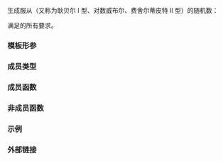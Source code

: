 {{cpp/title|extreme_value_distribution}}
{{cpp/numeric/random/extreme_value_distribution/navbar}}
{{ddcl|header=random|since=c++11|1=
template&lt; class RealType = double &gt;
class extreme_value_distribution;
}}

生成服从{{enwiki|Generalized extreme value distribution|极值分布}}（又称为耿贝尔 I 型、对数威布尔、费舍尔蒂皮特 II 型）的随机数：

:{{mathjax-or|1=\({\small p(x;a,b) = \frac{1}{b} \exp{(\frac{a-x}{b}-\exp{(\frac{a-x}{b})})} }\)|2=p(x;a,b) = {{mfrac||1|b}} exp{{mparen|(|)|{{mfrac||a-x|b}} - exp{{mparen|(|)|{{mfrac||a-x|b}}}} }}}}

{{tt|std::extreme_value_distribution}}满足{{named req|RandomNumberDistribution}}的所有要求。

===模板形参===
{{par begin}}
{{cpp/numeric/random/param_list|RealType}}
{{par end}}

===成员类型===
{{dsc begin}}
{{dsc hitem |成员类型|定义}}
{{dsc|{{tt|result_type}} {{mark c++11}}|{{co|RealType}}}}
{{cpp/numeric/random/param_type}}
{{dsc end}}

===成员函数===
{{dsc begin}}
{{dsc inc|cpp/numeric/random/distribution/dsc constructor|extreme_value_distribution}}
{{dsc inc|cpp/numeric/random/distribution/dsc reset|extreme_value_distribution}}

{{dsc h2|生成}}
{{dsc inc|cpp/numeric/random/distribution/dsc operator()|extreme_value_distribution}}

{{dsc h2|特征}}
{{dsc inc|cpp/numeric/random/distribution/dsc params|extreme_value_distribution}}
{{dsc inc|cpp/numeric/random/distribution/dsc param|extreme_value_distribution}}
{{dsc inc|cpp/numeric/random/distribution/dsc min|extreme_value_distribution}}
{{dsc inc|cpp/numeric/random/distribution/dsc max|extreme_value_distribution}}
{{dsc end}}

===非成员函数===
{{dsc begin}}
{{dsc inc|cpp/numeric/random/distribution/dsc operator_cmp|extreme_value_distribution}}
{{dsc inc|cpp/numeric/random/distribution/dsc operator_ltltgtgt|extreme_value_distribution}}
{{dsc end}}

===示例===
{{example
|code=
#include &lt;algorithm&gt;
#include &lt;cmath&gt;
#include &lt;iomanip&gt;
#include &lt;iostream&gt;
#include &lt;map&gt;
#include &lt;random&gt;
#include &lt;vector&gt;

{{cpp/numeric/draw_vbars}}

int main()
{
    std::random_device rd{};
    std::mt19937 gen{rd()};
 
    std::extreme_value_distribution&lt;&gt; d{-1.618f, 1.618f};
 
    const int norm = 10'000;
    const float cutoff = 0.000'3f;

    std::map&lt;int, int&gt; hist{};
    for (int n = 0; n != norm; ++n)
        ++hist[std::round(d(gen))];

    std::vector&lt;float&gt; bars;
    std::vector&lt;int&gt; indices;
    for (const auto&amp; [n, p] : hist)
        if (const float x = p * (1.0f / norm); x &gt; cutoff)
        {
            bars.push_back(x);
            indices.push_back(n);
        }

    draw_vbars&lt;8,4&gt;(bars);

    for (int n : indices)
        std::cout &lt;&lt; ' ' &lt;&lt; std::setw(2) &lt;&lt; n &lt;&lt; "  ";
    std::cout &lt;&lt; '\n';
}
|p=true
|output=&lt;nowiki/&gt;
               ████ ▅▅▅▅                                                        ┬ 0.2186
               ████ ████                                                        │
          ▁▁▁▁ ████ ████ ▇▇▇▇                                                   │
          ████ ████ ████ ████                                                   │
          ████ ████ ████ ████ ▆▆▆▆                                              │
          ████ ████ ████ ████ ████ ▁▁▁▁                                         │
     ▄▄▄▄ ████ ████ ████ ████ ████ ████ ▃▃▃▃                                    │
▁▁▁▁ ████ ████ ████ ████ ████ ████ ████ ████ ▆▆▆▆ ▃▃▃▃ ▂▂▂▂ ▁▁▁▁ ▁▁▁▁ ▁▁▁▁ ▁▁▁▁ ┴ 0.0005
 -5   -4   -3   -2   -1    0    1    2    3    4    5    6    7    8    9   10
}}

===外部链接===
{{eli|[https://mathworld.wolfram.com/ExtremeValueDistribution.html Weisstein, Eric W. “极值分布”]来自 MathWorld--A Wolfram Web Resource。}}

{{langlinks|de|en|es|fr|it|ja|pt|ru}}